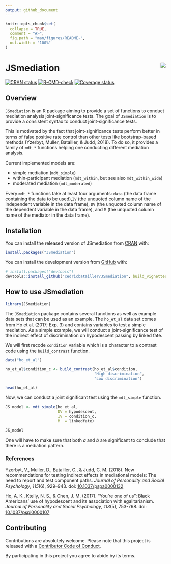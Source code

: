 ```yaml
---
output: github_document
---
```


<!-- README.md is generated from README.Rmd. Please edit that file -->

```r
knitr::opts_chunk$set(
  collapse = TRUE,
  comment = "#>",
  fig.path = "man/figures/README-",
  out.width = "100%"
)
```
# JSmediation <img src="man/figures/logo.png" align="right"/>

[![CRAN
status](https://www.r-pkg.org/badges/version/JSmediation)](https://cran.r-project.org/package=JSmediation)
[![R-CMD-check](https://github.com/cedricbatailler/JSmediation/workflows/R-CMD-check/badge.svg)](https://github.com/cedricbatailler/JSmediation/actions)
[![Coverage
status](https://codecov.io/gh/cedricbatailler/JSmediation/branch/master/graph/badge.svg)](https://codecov.io/github/cedricbatailler/JSmediation?branch=master)

## Overview

`JSmediation` is an R package aiming to provide a set of functions to conduct 
mediation analysis joint-significance tests. The goal of `JSmediation` is to
provide a consistent syntax to conduct joint-significance tests. 

This is motivated by the fact that joint-significance tests perform better in
terms of false positive rate control than other tests like bootstrap-based
methods (Yzerbyt, Muller, Batailler, & Judd, 2018). To do so, it provides a
family of `mdt_*` functions helping one conducting different mediation analysis.

Current implemented models are:

- simple mediation (`mdt_simple`)
- within-participant mediation (`mdt_within`, but see also `mdt_within_wide`)
- moderated mediation (`mdt_moderated`)

Every `mdt_*` functions take at least four arguments: `data` (the data frame
containing the data to be used),` IV` (the unquoted column name of the
independent variable in the data frame), `DV` (the unquoted column name of the
dependent variable in the data frame), and `M` (the unquoted column name of the
mediator in the data frame).

## Installation

You can install the released version of JSmediation from
[CRAN](https://CRAN.R-project.org) with:

``` r
install.packages("JSmediation")
```

You can install the development version from [GitHub](https://github.com/) with:

``` r
# install.packages("devtools")
devtools::install_github("cedricbatailler/JSmediation", build_vignettes = TRUE)
```

## How to use JSmediation

```r
library(JSmediation)
```

The `JSmediation` package contains several functions as well as example data 
sets that can be used as an example. The `ho_et_al` data set comes from 
Ho et al. (2017; Exp. 3) and contains variables to test a simple mediation. As a
simple example, we will conduct a joint-significance test of the indirect effect
of discrimination on hypodescent passing by linked fate. 

We will first recode `condition` variable which is a character to a contrast 
code using the `build_contrast` function.

```r
data("ho_et_al")

ho_et_al$condition_c <- build_contrast(ho_et_al$condition, 
                                       "High discrimination",
                                       "Low discrimination")

head(ho_et_al)
```

Now, we can conduct a joint significant test using the `mdt_simple` function.

```r
JS_model <- mdt_simple(ho_et_al, 
                       DV = hypodescent, 
                       IV = condition_c, 
                       M  = linkedfate)

JS_model
```

One will have to make sure that both _a_ and _b_ are significant to conclude 
that there is a mediation pattern.

### References

Yzerbyt, V., Muller, D., Batailler, C., & Judd, C. M. (2018). New
recommendations for testing indirect effects in mediational models: The need to
report and test component paths. _Journal of Personality and Social Psychology_,
_115_(6), 929–943. doi:
[10.1037/pspa0000132](https://dx.doi.org/10.1037/pspa0000132)

Ho, A. K., Kteily, N. S., & Chen, J. M. (2017). “You’re one of us”: Black
Americans’ use of hypodescent and its association with egalitarianism. _Journal
of Personality and Social Psychology_, _113_(5), 753-768. doi:
[10.1037/pspi0000107](https://dx.doi.org/10.1037/pspi0000107)

## Contributing
Contributions are absolutely welcome. Please note that this project is released 
with a [Contributor Code of
Conduct](https://github.com/cedricbatailler/JSmediation/blob/master/CODE_OF_CONDUCT.md).

By participating in this project you agree to abide by its terms.
